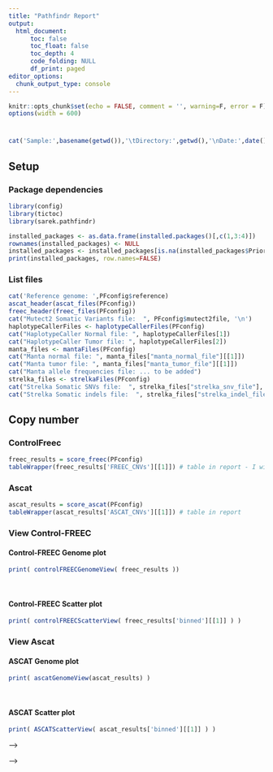 ```yaml
---
title: "Pathfindr Report"
output:
  html_document:
      toc: false
      toc_float: false
      toc_depth: 4
      code_folding: NULL
      df_print: paged
editor_options:
  chunk_output_type: console
---
```

<!-- CSS style for left alignment and for tables to look ok: -->
<style>
  body {
    position: absolute;
    left: 42px;
  }
  .main-container {max-width: none !important;}
  table, td, th {
    font-size: 11px;
    border: none;
    padding-left: 1em;
    padding-right: 1em;
    min-width: 100%;
    word-wrap: break-word;
    max-width: 240px;
    margin-left: auto;
    margin-right: auto;
    margin-top: 1em;
    margin-bottom: 1em;
  }
</style>


<!-- Markdown setup -->
```r
knitr::opts_chunk$set(echo = FALSE, comment = '', warning=F, error = F)
options(width = 600)
```
# {.tabset .tabset-pills}

```r
cat('Sample:',basename(getwd()),'\tDirectory:',getwd(),'\nDate:',date())
```

## Setup {.tabset}

### Package dependencies
```r
library(config)
library(tictoc)
library(sarek.pathfindr)

installed_packages <- as.data.frame(installed.packages()[,c(1,3:4)])
rownames(installed_packages) <- NULL
installed_packages <- installed_packages[is.na(installed_packages$Priority),1:2,drop=FALSE]
print(installed_packages, row.names=FALSE)
```
### List files {.active}
<!-- First, make a list of files to read and visualize -->
```r
cat('Reference genome: ',PFconfig$reference)
ascat_header(ascat_files(PFconfig))
freec_header(freec_files(PFconfig))
cat("Mutect2 Somatic Variants file:  ", PFconfig$mutect2file, '\n')
haplotypeCallerFiles <- haplotypeCallerFiles(PFconfig)
cat("HaplotypeCaller Normal file: ", haplotypeCallerFiles[1])
cat("HaplotypeCaller Tumor file: ", haplotypeCallerFiles[2])
manta_files <- mantaFiles(PFconfig)
cat("Manta normal file: ", manta_files["manta_normal_file"][[1]])
cat("Manta tumor file: ", manta_files["manta_tumor_file"][[1]])
cat("Manta allele frequencies file: ... to be added")
strelka_files <- strelkaFiles(PFconfig)
cat("Strelka Somatic SNVs file:  ", strelka_files["strelka_snv_file"], '\n')
cat("Strelka Somatic indels file:  ", strelka_files["strelka_indel_file"], '\n')
```


## Copy number {.tabset}

### ControlFreec
<!-- Read Control Freec copy number data -->
```r
freec_results = score_freec(PFconfig)
tableWrapper(freec_results['FREEC_CNVs'][[1]]) # table in report - I will learn tuples in R one day
```

### Ascat
<!-- Read ASCAT copy number data -->
```r
ascat_results = score_ascat(PFconfig)
tableWrapper(ascat_results['ASCAT_CNVs'][[1]]) # table in report
```

### View Control-FREEC

#### Control-FREEC Genome plot
```r
print( controlFREECGenomeView( freec_results ))
```

&nbsp;

#### Control-FREEC Scatter plot
<!-- Scatter plot -->
```r
print( controlFREECScatterView( freec_results['binned'][[1]] ) )
```


### View Ascat {.active}

#### ASCAT Genome plot
<!-- Plot ASCAT tumor copy number log ratio, tBAF and nBAF -->
```r
print( ascatGenomeView(ascat_results) )
```

&nbsp;

#### ASCAT Scatter plot
```r
print( ASCATScatterView( ascat_results['binned'][[1]] ) )
```

<!-- ## Structural variants {.tabset} -->

<!-- <!-- Read the tumor structural variant data --> -->
<!-- ### Manta (tumor) -->
<!-- ```{r load_manta_tumor, echo=FALSE} -->
<!-- manta_vcfs <- mantaFiles(PFconfig) -->
<!-- somatic_manta <- loadSomaticManta(manta_vcfs) -->
<!-- tableWrapper(somatic_manta) -->
<!-- ``` -->
<!-- ### Manta (germline) -->
<!-- ```{r load_manta_normal, echo=FALSE} -->
<!-- # It takes a while, so skip for testing -->
<!-- print("Manta Germline Results should be here") -->
<!-- # germline_manta <- loadGermlineManta(manta_vcfs) -->
<!-- # tableWrapper(germline_manta) -->
<!-- ``` -->

<!-- &nbsp; -->

<!-- ### View structural variants {.active} -->
<!-- ```{r plot_manta, echo=FALSE,fig.width=15,fig.height=4} -->
<!--   # we are not printing these for all samples (i.e. for WES there is little point to do so) -->
<!--   # note, Control-FREEC and ASCAT T ratios, -->
<!--   # also selected Manta variations are passed -->
<!--   # in the global 'pfenv' environment -->
<!--   g <- structuralVariationView(manta_vcfs) -->
<!--   if(!is.null(g)) { -->
<!--     print(g) -->
<!--   } -->
<!-- ``` -->

<!-- ## Somatic point mutations {.tabset .active} -->

<!-- ### Mutect 2 -->
<!-- ```{r load_mutect2, echo=FALSE} -->
<!-- mutect2_results <- scoreMutect2(PFconfig) -->
<!-- tableWrapper(mutect2_results) -->
<!-- ``` -->
<!-- ### Strelka -->
<!-- ```{r load_strelka, echo=FALSE} -->
<!-- strelka_results <- scoreStrelka(PFconfig) -->
<!-- tableWrapper(strelka_results) -->
<!-- ``` -->

<!-- ### View Mutect 2 -->
<!-- ```{r plot_mutect2, echo=FALSE,fig.width=15,fig.height=4} -->
<!-- print( mutect2View(mutect2_results) ) -->
<!-- ``` -->

<!-- ### View Strelka {.active} -->
<!-- ```{r plot_strelka, echo=FALSE,fig.width=15,fig.height=4} -->
<!-- print( strelkaView(strelka_results) ) -->
<!-- ``` -->

<!-- ## Germline point mutations {.tabset} -->

<!-- ### HaplotypeCaller (all samples) -->
<!-- <!-- Read annotated small variant data (Haplotype caller, both normal and tumor) --> -->
<!-- ```{r load_haplotypecaller, echo=FALSE} -->
<!-- haplotypecaller_N_file <- haplotypeCallerFiles(PFconfig)[1] -->
<!-- cat(haplotypecaller_N_file) -->
<!-- # haplotypecaller_selected <- scoreHaplotypeCaller(PFconfig) -->
<!-- # ix=haplotypecaller_selected$sample==strsplit(basename(haplotypecaller_N_file),'[.]')[[1]][1] # first file is the normal -->
<!-- # tableWrapper(haplotypecaller_selected[ix][,-c('cumstart','cumend','DOMAINS')]) -->
<!-- ``` -->

<!-- ### HaplotypeCaller overlap -->
<!-- ```{r haplotypecaller_overlap, echo=FALSE} -->
<!-- cat("Overlap placeholder") -->
<!-- #table <- haplotypeCallerOverlap(haplotypecaller_N_file) -->
<!-- #htmlTable::htmlTable(table) -->
<!-- ``` -->

<!-- ## All {.tabset} -->
<!-- ### Top ranked {.active} -->
<!-- &nbsp; -->
<!-- ### Save to files -->

<!-- ## Chromosomes {.tabset} -->
<!-- ### 1 -->
<!-- ### 2 -->
<!-- ### 3 -->
<!-- ### 4 -->
<!-- ### 5 -->
<!-- ### 6 -->
<!-- ### 7 -->
<!-- ### 8 -->
<!-- ### 9 -->
<!-- ### 10 -->
<!-- ### 11 -->
<!-- ### 12 -->
<!-- ### 13 -->
<!-- ### 14 -->
<!-- ### 15 -->
<!-- ### 16 -->
<!-- ### 17 -->
<!-- ### 18 -->
<!-- ### 19 -->
<!-- ### 20 -->
<!-- ### 21 -->
<!-- ### 22 -->
<!-- ### X -->
<!-- ### Y -->
